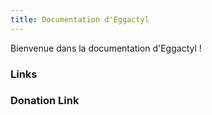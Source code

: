 ```yaml
---
title: Documentation d'Eggactyl
---
```



Bienvenue dans la documentation d'Eggactyl !

### Links

<LinkCard
  title="Serveur Discord d'assistance"
  description="Si vous avez des suggestions de choses à ajouter ou à modifier, veuillez rejoindre notre serveur Discord et soumettre une suggestion dans #suggestions."
  href="https://discord.eggactyl.cloud"
  target="_blank"
/>
<LinkCard
  title="Téléchargement de l'egg"
  description="Téléchargement JSON pour Pterodactyl"
  href="https://cdn.eggactyl.cloud/files/egg.json"
/>

### Donation Link

<LinkCard
  title="Page Ko-Fi"
  description="Si vous souhaitez faire un don pour soutenir le développement, cliquez sur ce bouton."
  href="https://ko-fi.com/eggactyl"
  target="_blank"
/>
